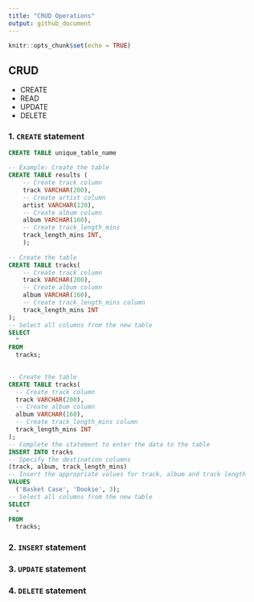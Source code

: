 ```yaml
---
title: "CRUD Operations"
output: github_document
---
```


```r
knitr::opts_chunk$set(echo = TRUE)
```

## CRUD

* CREATE
* READ
* UPDATE
* DELETE

### 1. `CREATE` statement

```sql
CREATE TABLE unique_table_name

-- Example: Create the table
CREATE TABLE results (
	-- Create track column
	track VARCHAR(200),
    -- Create artist column
	artist VARCHAR(120),
    -- Create album column
	album VARCHAR(160),
	-- Create track_length_mins
	track_length_mins INT,
	);
	
-- Create the table
CREATE TABLE tracks(
	-- Create track column
	track VARCHAR(200),
    -- Create album column
  	album VARCHAR(160),
	-- Create track_length_mins column
	track_length_mins INT
);
-- Select all columns from the new table
SELECT 
  * 
FROM 
  tracks;
  

-- Create the table
CREATE TABLE tracks(
  -- Create track column
  track VARCHAR(200), 
  -- Create album column
  album VARCHAR(160), 
  -- Create track_length_mins column
  track_length_mins INT
);
-- Complete the statement to enter the data to the table     
INSERT INTO tracks 
-- Specify the destination columns
(track, album, track_length_mins) 
-- Insert the appropriate values for track, album and track length
VALUES 
  ('Basket Case', 'Dookie', 3);
-- Select all columns from the new table
SELECT 
  * 
FROM 
  tracks;

```

### 2. `INSERT` statement

### 3. `UPDATE` statement

### 4. `DELETE` statement


